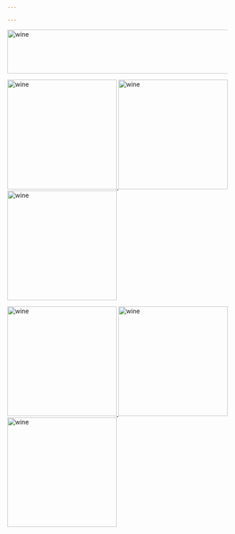 ```yaml
---

---
```


<img border="0" alt="wine" src="R4tummies.png" width="800" height="100">



<a href="newpage.html"><img border="0" alt="wine" src="wine_white_big1x1.png" width="250" height="250"> <a href="newpage.html"><img border="0" alt="wine" src="wine.jpg" width="250" height="250"> <a href="newpage.html"><img border="0" alt="wine" src="wine.jpg" width="250" height="250">

<a href="newpage.html"><img border="0" alt="wine" src="wine.jpg" width="250" height="250"> <a href="newpage.html"><img border="0" alt="wine" src="wine.jpg" width="250" height="250"> <a href="newpage.html"><img border="0" alt="wine" src="wine.jpg" width="250" height="250">